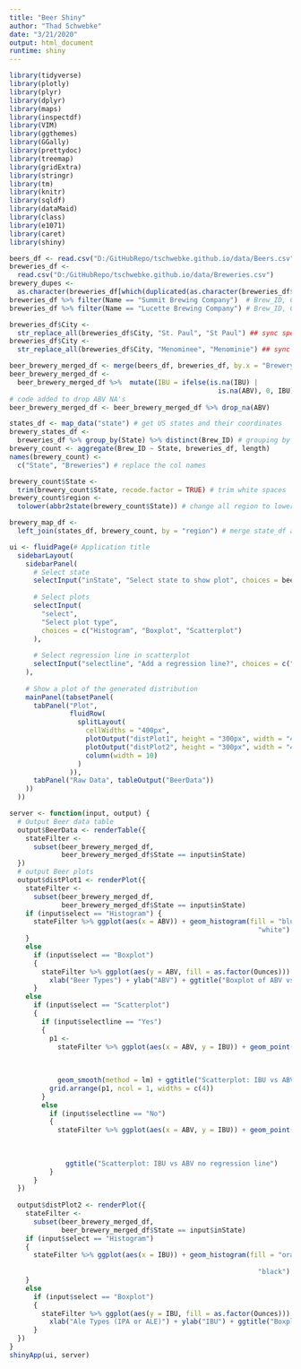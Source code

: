 ```yaml
---
title: "Beer Shiny"
author: "Thad Schwebke"
date: "3/21/2020"
output: html_document
runtime: shiny
---
```



```r
library(tidyverse)
library(plotly)
library(plyr)
library(dplyr)
library(maps)
library(inspectdf)
library(VIM)
library(ggthemes)
library(GGally)
library(prettydoc)
library(treemap)
library(gridExtra)
library(stringr)
library(tm)
library(knitr)
library(sqldf)
library(dataMaid)
library(class)
library(e1071)
library(caret)
library(shiny)
```

```r
beers_df <- read.csv("D:/GitHubRepo/tschwebke.github.io/data/Beers.csv")
breweries_df <-
  read.csv("D:/GitHubRepo/tschwebke.github.io/data/Breweries.csv") 
brewery_dupes <-
  as.character(breweries_df[which(duplicated(as.character(breweries_df$Name))), "Name"]) # Check for duplicates  breweries names
breweries_df %>% filter(Name == "Summit Brewing Company")  # Brew_ID, City (St. Paul, St Paul)
breweries_df %>% filter(Name == "Lucette Brewing Company") # Brew_ID, City (Menominee, Menominie)

breweries_df$City <-
  str_replace_all(breweries_df$City, "St. Paul", "St Paul") ## sync spelling
breweries_df$City <-
  str_replace_all(breweries_df$City, "Menominee", "Menominie") ## sync spelling

beer_brewery_merged_df <- merge(beers_df, breweries_df, by.x = "Brewery_id", by.y = "Brew_ID")
beer_brewery_merged_df <-
  beer_brewery_merged_df %>%  mutate(IBU = ifelse(is.na(IBU) |
                                                    is.na(ABV), 0, IBU)) # replace all empty and NA value by zero. 
# code added to drop ABV NA's
beer_brewery_merged_df <- beer_brewery_merged_df %>% drop_na(ABV)
```

```r
states_df <- map_data("state") # get US states and their coordinates
brewery_states_df <-
  breweries_df %>% group_by(State) %>% distinct(Brew_ID) # grouping by State using dplyr package
brewery_count <- aggregate(Brew_ID ~ State, breweries_df, length)
names(brewery_count) <-
  c("State", "Breweries") # replace the col names

brewery_count$State <-
  trim(brewery_count$State, recode.factor = TRUE) # trim white spaces
brewery_count$region <-
  tolower(abbr2state(brewery_count$State)) # change all region to lower case

brewery_map_df <-
  left_join(states_df, brewery_count, by = "region") # merge state_df and brewery count by region to plot all the state in us map.
```

```r
ui <- fluidPage(# Application title
  sidebarLayout(
    sidebarPanel(
      # Select state
      selectInput("inState", "Select state to show plot", choices = beer_brewery_merged_df$State),
      
      # Select plots
      selectInput(
        "select",
        "Select plot type",
        choices = c("Histogram", "Boxplot", "Scatterplot")
      ),
      
      # Select regression line in scatterplot
      selectInput("selectline", "Add a regression line?", choices = c("Yes", "No"))
    ),
    
    # Show a plot of the generated distribution
    mainPanel(tabsetPanel(
      tabPanel("Plot",
               fluidRow(
                 splitLayout(
                   cellWidths = "400px",
                   plotOutput("distPlot1", height = "300px", width = "450px"),
                   plotOutput("distPlot2", height = "300px", width = "450px"),
                   column(width = 10)
                 )
               )),
      tabPanel("Raw Data", tableOutput("BeerData"))
    ))
  ))

server <- function(input, output) {
  # Output Beer data table
  output$BeerData <- renderTable({
    stateFilter <-
      subset(beer_brewery_merged_df,
             beer_brewery_merged_df$State == input$inState)
  })
  # output Beer plots
  output$distPlot1 <- renderPlot({
    stateFilter <-
      subset(beer_brewery_merged_df,
             beer_brewery_merged_df$State == input$inState)
    if (input$select == "Histogram") {
      stateFilter %>% ggplot(aes(x = ABV)) + geom_histogram(fill = "blue", color =
                                                              "white") + ggtitle("Histogram ABV")
    }
    else
      if (input$select == "Boxplot")
      {
        stateFilter %>% ggplot(aes(y = ABV, fill = as.factor(Ounces))) + geom_boxplot() +
          xlab("Beer Types") + ylab("ABV") + ggtitle("Boxplot of ABV vs Beer Types")
      }
    else
      if (input$select == "Scatterplot")
      {
        if (input$selectline == "Yes")
        {
          p1 <-
            stateFilter %>% ggplot(aes(x = ABV, y = IBU)) + geom_point(aes(color =
                                                                             State),
                                                                       size = 1,
                                                                       position = "jitter") +
            geom_smooth(method = lm) + ggtitle("Scatterplot: IBU vs ABV with regression line")
          grid.arrange(p1, ncol = 1, widths = c(4))
        }
        else
          if (input$selectline == "No")
          {
            stateFilter %>% ggplot(aes(x = ABV, y = IBU)) + geom_point(aes(color = State),
                                                                       size =
                                                                         1,
                                                                       position = "jitter") +
              ggtitle("Scatterplot: IBU vs ABV no regression line")
          }
      }
  })
  
  output$distPlot2 <- renderPlot({
    stateFilter <-
      subset(beer_brewery_merged_df,
             beer_brewery_merged_df$State == input$inState)
    if (input$select == "Histogram")
    {
      stateFilter %>% ggplot(aes(x = IBU)) + geom_histogram(fill = "orange", color  =
                                                              
                                                              "black") + ggtitle("Histogram IBU")
    }
    else
      if (input$select == "Boxplot")
      {
        stateFilter %>% ggplot(aes(y = IBU, fill = as.factor(Ounces))) + geom_boxplot() +
          xlab("Ale Types (IPA or ALE)") + ylab("IBU") + ggtitle("Boxplot of IBU vs Ale Type")
      }
  })
}
shinyApp(ui, server)
```